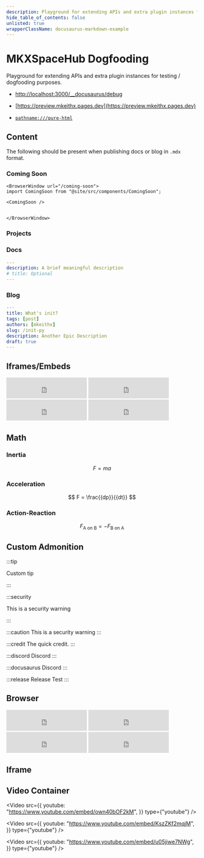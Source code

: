 ```yaml
---
description: Playground for extending APIs and extra plugin instances for testing / dogfooding purposes.
hide_table_of_contents: false
unlisted: true
wrapperClassName: docusaurus-markdown-example
---
```



# MKXSpaceHub Dogfooding

Playground for extending APIs and extra plugin instances for testing / dogfooding purposes.

- [http://localhost:3000/__docusaurus/debug](http://localhost:3000/__docusaurus/debug)

- [https://preview.mkeithx.pages.dev](https://preview.mkeithx.pages.dev)

- [`pathname:///pure-html`](pathname:///pure-html)


## Content
The following should be present when publishing docs or blog in `.mdx` format.

<IframeWindow url="/404" />

### Coming Soon
<BrowserWindow url="/coming-soon">


<ComingSoon />


</BrowserWindow>

```tsx title="/docs/awesome-docs.mdx" showLineNumbers
<BrowserWindow url="/coming-soon">
import ComingSoon from "@site/src/components/ComingSoon";

<ComingSoon />


</BrowserWindow>

```

### Projects


<IframeWindow url="/projects" />


### Docs


```yml title="docs.mdx" showLineNumbers
---
description: A brief meaningful description
# title: Optional
---
```
### Blog

```yaml title="blog.mdx" showLineNumbers
---
title: What's init?
tags: [post]
authors: [mkeithx]
slug: /init-py
description: Another Epic Description
draft: true
---
```


## Iframes/Embeds



<iframe src="https://free.timeanddate.com/clock/i9ddm2hg/n179/fn6/fs16/fc0f9/tc000/ftb/pa8/tt0/tw1/th1/ta1/tb4" frameborder="0" width="212" height="55"></iframe>


<iframe src="https://free.timeanddate.com/clock/i9ddm2hg/n155/fn6/fs16/fcff0/tc000/ftb/pa8/tt0/tw1/th1/ta1/tb4" frameborder="0" width="212" height="55"></iframe>


<iframe src="https://free.timeanddate.com/clock/i9ddm2hg/n80/fn6/fs16/fcf90/tc000/ftb/pa8/tt0/tw1/th1/ta1/tb4" frameborder="0" width="212" height="55"></iframe>


<iframe src="https://free.timeanddate.com/clock/i9ddm2hg/n137/fn6/fs16/fcf0f/tc000/ftb/pa8/tt0/tw1/th1/ta1/tb4" frameborder="0" width="212" height="55"></iframe>


## Math

### Inertia

$$
F = ma
$$

### Acceleration

$$
F = \frac{{dp}}{{dt}}
$$

### Action-Reaction

$$
F_{\text{A on B}} = - F_{\text{B on A}}
$$


## Custom Admonition

:::tip

Custom tip

:::

:::security

This is a security warning

:::

:::caution
This is a security warning
:::

:::credit
The quick credit.
:::

:::discord
Discord 
:::

:::docusaurus
Discord 
:::

:::release
Release Test
::: 

## Browser

<BrowserWindow url="/?-theme=dark">


<iframe src="https://free.timeanddate.com/clock/i9ddm2hg/n179/fn6/fs16/fc0f9/tc000/ftb/pa8/tt0/tw1/th1/ta1/tb4" frameborder="0" width="212" height="55"></iframe>


<iframe src="https://free.timeanddate.com/clock/i9ddm2hg/n155/fn6/fs16/fcff0/tc000/ftb/pa8/tt0/tw1/th1/ta1/tb4" frameborder="0" width="212" height="55"></iframe>


<iframe src="https://free.timeanddate.com/clock/i9ddm2hg/n80/fn6/fs16/fcf90/tc000/ftb/pa8/tt0/tw1/th1/ta1/tb4" frameborder="0" width="212" height="55"></iframe>


<iframe src="https://free.timeanddate.com/clock/i9ddm2hg/n137/fn6/fs16/fcf0f/tc000/ftb/pa8/tt0/tw1/th1/ta1/tb4" frameborder="0" width="212" height="55"></iframe>

</BrowserWindow>

## Iframe


<IframeWindow url="/?docusaurus-theme=dark" />

<IframeWindow url="/?docusaurus-theme=light" />

<IframeWindow url="/docs/?docusaurus-theme=dark" />



<IframeWindow url="https://www.timeanddate.com/worldclock/fullscreen.html?n=145" />


<IframeWindow url="https://kitiplex.github.io/" />

<IframeWindow url="https://kitiplex.github.io/iuiu/" />

<IframeWindow url="https://kitimi.vercel.app/" />

<IframeWindow url="https://kitiplex.pages.dev/" />

<!-- <IframeWindow url="https://mkeithx-docs.vercel.app/" /> -->



## Video Container 

<div className="video-container">

<Video
  src={{
    youtube: "https://www.youtube.com/embed/own40bOF2kM",
  }}
  type={"youtube"}
/>

</div>


<div className="video-container">

<Video
  src={{
    youtube: "https://www.youtube.com/embed/KszZKf2mqjM",
  }}
  type={"youtube"}
/>

</div>


<div className="video-container">

<Video
  src={{
    youtube: "https://www.youtube.com/embed/u05jiwe7NWg",
  }}
  type={"youtube"}
/>



</div>




